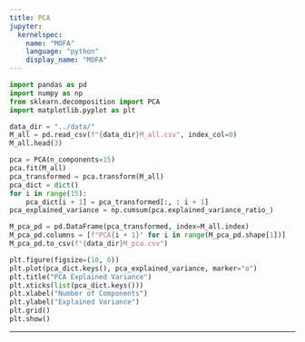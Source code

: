 ```yaml
---
title: PCA
jupyter: 
  kernelspec:
    name: "MOFA"
    language: "python"
    display_name: "MOFA"
---
```



```python
import pandas as pd
import numpy as np
from sklearn.decomposition import PCA
import matplotlib.pyplot as plt
```

```python
data_dir = "../data/"
M_all = pd.read_csv(f"{data_dir}M_all.csv", index_col=0)
M_all.head(3)
```

```python
pca = PCA(n_components=15)
pca.fit(M_all)
pca_transformed = pca.transform(M_all)
pca_dict = dict()
for i in range(15):
    pca_dict[i + 1] = pca_transformed[:, : i + 1]
pca_explained_variance = np.cumsum(pca.explained_variance_ratio_)
```

```python
M_pca_pd = pd.DataFrame(pca_transformed, index=M_all.index)
M_pca_pd.columns = [f"PCA{i + 1}" for i in range(M_pca_pd.shape[1])]
M_pca_pd.to_csv(f"{data_dir}M_pca.csv")
```

```python
plt.figure(figsize=(10, 6))
plt.plot(pca_dict.keys(), pca_explained_variance, marker="o")
plt.title("PCA Explained Variance")
plt.xticks(list(pca_dict.keys()))
plt.xlabel("Number of Components")
plt.ylabel("Explained Variance")
plt.grid()
plt.show()
```

___

